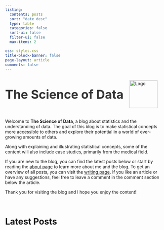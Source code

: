```yaml
---
listing:
  contents: posts
  sort: "date desc"
  type: table
  categories: false
  sort-ui: false
  filter-ui: false
  max-items: 2

css: styles.css
title-block-banner: false
page-layout: article
comments: false
---
```



<div style="display: flex; align-items: center; margin-bottom: 20px;">
<h1 style="margin: 0; font-size: 2.8em; font-weight: 700; color: #333;">The Science of Data</h1>
<img src="logo.png" alt="Logo" style="width: 90px; height: 90px; margin-left: 20px; margin-top: 0px">
  
</div>

Welcome to **The Science of Data**, a blog about statistics and the understanding of data. The goal of this blog is to make statistical concepts more accessible to others and explore their potential in a world of ever-growing amounts of data. 

Along with explaining and illustrating statistical concepts, some of the content will also include case studies, primarily from the medical field.  

If you are new to the blog, you can find the latest posts below or start by reading the [about page](https://domkuzz.github.io/tsod/about.html) to learn more about me and the blog. To get an overview of all posts, you can visit the [writing page](https://domkuzz.github.io/tsod/writing.html).
If you like an article or have any suggestions, feel free to leave a comment in the comment section below the article.

Thank you for visiting the blog and I hope you enjoy the content!

<br>

# Latest Posts
